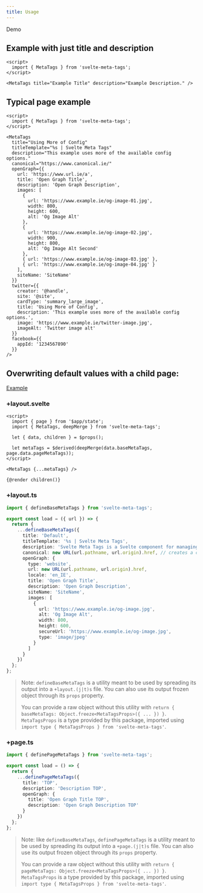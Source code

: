 ```yaml
---
title: Usage
---
```



<LinkButton href="https://svelte.dev/repl/ffd783c9b8e54d97b6b7cac6eadace42" icon="external" iconPlacement="start">
  Demo
</LinkButton>

## Example with just title and description

```svelte
<script>
  import { MetaTags } from 'svelte-meta-tags';
</script>

<MetaTags title="Example Title" description="Example Description." />
```

## Typical page example

```svelte
<script>
  import { MetaTags } from 'svelte-meta-tags';
</script>

<MetaTags
  title="Using More of Config"
  titleTemplate="%s | Svelte Meta Tags"
  description="This example uses more of the available config options."
  canonical="https://www.canonical.ie/"
  openGraph={{
    url: 'https://www.url.ie/a',
    title: 'Open Graph Title',
    description: 'Open Graph Description',
    images: [
      {
        url: 'https://www.example.ie/og-image-01.jpg',
        width: 800,
        height: 600,
        alt: 'Og Image Alt'
      },
      {
        url: 'https://www.example.ie/og-image-02.jpg',
        width: 900,
        height: 800,
        alt: 'Og Image Alt Second'
      },
      { url: 'https://www.example.ie/og-image-03.jpg' },
      { url: 'https://www.example.ie/og-image-04.jpg' }
    ],
    siteName: 'SiteName'
  }}
  twitter={{
    creator: '@handle',
    site: '@site',
    cardType: 'summary_large_image',
    title: 'Using More of Config',
    description: 'This example uses more of the available config options.',
    image: 'https://www.example.ie/twitter-image.jpg',
    imageAlt: 'Twitter image alt'
  }}
  facebook={{
    appId: '1234567890'
  }}
/>
```

## Overwriting default values with a child page:

[Example](https://github.com/oekazuma/svelte-meta-tags/tree/main/example)

### +layout.svelte

```svelte
<script>
  import { page } from '$app/state';
  import { MetaTags, deepMerge } from 'svelte-meta-tags';

  let { data, children } = $props();

  let metaTags = $derived(deepMerge(data.baseMetaTags, page.data.pageMetaTags));
</script>

<MetaTags {...metaTags} />

{@render children()}
```

### +layout.ts

```ts
import { defineBaseMetaTags } from 'svelte-meta-tags';

export const load = ({ url }) => {
  return {
    ...defineBaseMetaTags({
      title: 'Default',
      titleTemplate: '%s | Svelte Meta Tags',
      description: 'Svelte Meta Tags is a Svelte component for managing meta tags and SEO in your Svelte applications.',
      canonical: new URL(url.pathname, url.origin).href, // creates a cleaned up URL (without hashes or query params) from your current URL
      openGraph: {
        type: 'website',
        url: new URL(url.pathname, url.origin).href,
        locale: 'en_IE',
        title: 'Open Graph Title',
        description: 'Open Graph Description',
        siteName: 'SiteName',
        images: [
          {
            url: 'https://www.example.ie/og-image.jpg',
            alt: 'Og Image Alt',
            width: 800,
            height: 600,
            secureUrl: 'https://www.example.ie/og-image.jpg',
            type: 'image/jpeg'
          }
        ]
      }
    })
  };
};
```

> Note: `defineBaseMetaTags` is a utility meant to be used by spreading its output into a `+layout.(j|t)s` file.
> You can also use its output frozen object through its `props` property.
>
> You can provide a raw object without this utility with `return { baseMetaTags: Object.freeze<MetaTagsProps>({ ... }) }`.
> `MetaTagsProps` is a type provided by this package, imported using `import type { MetaTagsProps } from 'svelte-meta-tags'`.

### +page.ts

```ts
import { definePageMetaTags } from 'svelte-meta-tags';

export const load = () => {
  return {
    ...definePageMetaTags({
      title: 'TOP',
      description: 'Description TOP',
      openGraph: {
        title: 'Open Graph Title TOP',
        description: 'Open Graph Description TOP'
      }
    })
  };
};
```

> Note: like `defineBaseMetaTags`, `definePageMetaTags` is a utility meant to be used by spreading its output
> into a `+page.(j|t)s` file.
> You can also use its output frozen object through its `props` property.
>
> You can provide a raw object without this utility with `return { pageMetaTags: Object.freeze<MetaTagsProps>({ ... }) }`.
> `MetaTagsProps` is a type provided by this package, imported using `import type { MetaTagsProps } from 'svelte-meta-tags'`.
